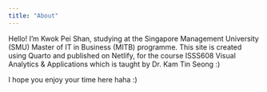 ```yaml
---
title: "About"
---
```


Hello! I'm Kwok Pei Shan, studying at the Singapore Management University (SMU) Master of IT in Business (MITB) programme. This site is created using Quarto and published on Netlify, for the course ISSS608 Visual Analytics & Applications which is taught by Dr. Kam Tin Seong :)

I hope you enjoy your time here haha :)
